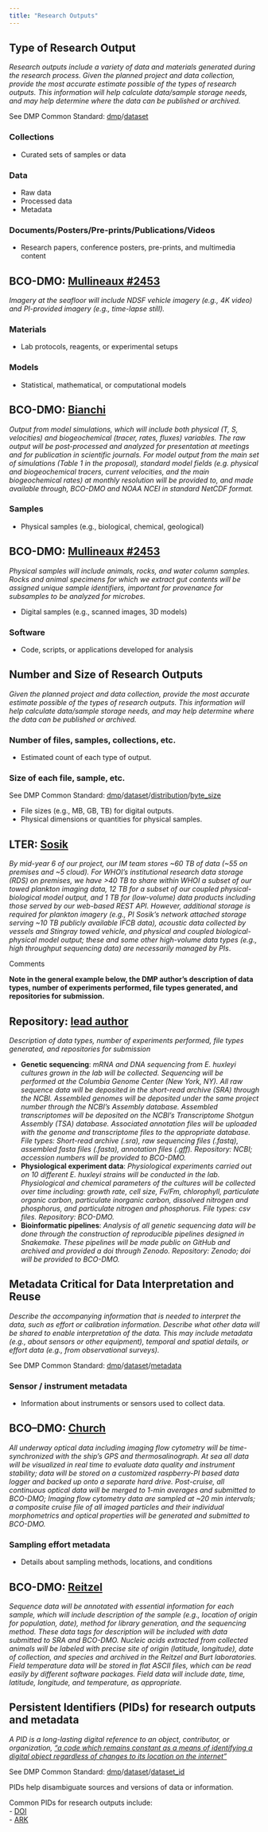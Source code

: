 ```yaml
---
title: "Research Outputs"
---
```


## Type of Research Output

*Research outputs include a variety of data and materials generated during the research process. Given the planned project and data collection, provide the most accurate estimate possible of the types of research outputs. This information will help calculate data/sample storage needs, and may help determine where the data can be published or archived.  *

See DMP Common Standard: [dmp](https://github.com/RDA-DMP-Common/RDA-DMP-Common-Standard#dmp_table)/[dataset](https://github.com/RDA-DMP-Common/RDA-DMP-Common-Standard#dataset_table)

### Collections
-  Curated sets of samples or data

### Data
-  Raw data
-  Processed data
-  Metadata

### Documents/Posters/Pre-prints/Publications/Videos
-  Research papers, conference posters, pre-prints, and multimedia content

::: {.callout-note}
## BCO-DMO: [Mullineaux #2453](https://drive.google.com/file/d/1-N-bHKeJbC1QTouZVT5Ae2MMSAG9CEYA/view?usp=share_link)
*Imagery at the seafloor will include NDSF vehicle imagery (e.g., 4K video) and PI-provided imagery (e.g., time-lapse still).*
:::

### Materials
-  Lab protocols, reagents, or experimental setups

### Models
-  Statistical, mathematical, or computational models

::: {.callout-note}
## BCO-DMO: [Bianchi](https://drive.google.com/file/d/1pR_HCs9ayvXZXwkAENdRYJ9utfwax6-B/view?usp=share_link)
*Output from model simulations, which will include both physical (T, S, velocities) and biogeochemical (tracer, rates, fluxes) variables. The raw output will be post-processed and analyzed for presentation at meetings and for publication in scientific journals. For model output from the main set of simulations (Table 1 in the proposal), standard model fields (e.g. physical and biogeochemical tracers, current velocities, and the main biogeochemical rates) at monthly resolution will be provided to, and made available through, BCO-DMO and NOAA NCEI in standard NetCDF format.*
:::

### Samples
-  Physical samples (e.g., biological, chemical, geological)

::: {.callout-note}
## BCO-DMO: [Mullineaux #2453](https://drive.google.com/file/d/1-N-bHKeJbC1QTouZVT5Ae2MMSAG9CEYA/view?usp=share_link)
*Physical samples will include animals, rocks, and water column samples. Rocks and animal specimens for which we extract gut contents will be assigned unique sample identifiers, important for provenance for subsamples to be analyzed for microbes.*
:::

-   Digital samples (e.g., scanned images, 3D models)
    
### Software
-  Code, scripts, or applications developed for analysis


## Number and Size of Research Outputs

*Given the planned project and data collection, provide the most accurate estimate possible of the types of research outputs. This information will help calculate data/sample storage needs, and may help determine where the data can be published or archived. *

### Number of files, samples, collections, etc.
-  Estimated count of each type of output.

### Size of each file, sample, etc.

See DMP Common Standard: [dmp](https://github.com/RDA-DMP-Common/RDA-DMP-Common-Standard#dmp_table)/[dataset](https://github.com/RDA-DMP-Common/RDA-DMP-Common-Standard#dataset_table)/[distribution](https://github.com/RDA-DMP-Common/RDA-DMP-Common-Standard#distribution_table)/[byte_size](https://github.com/RDA-DMP-Common/RDA-DMP-Common-Standard#distribution_byte_size)

-  File sizes (e.g., MB, GB, TB) for digital outputs.
-  Physical dimensions or quantities for physical samples.
    
::: {.callout-note}
## LTER: [Sosik](https://drive.google.com/file/d/1-kTwz8I46snB0tfNk4U8bk8suVjF8xjG/view?usp=drive_link)
*By mid-year 6 of our project, our IM team stores \~60 TB of data (\~55 on premises and \~5 cloud). For WHOI’s institutional research data storage (RDS) on premises, we have \>40 TB to share within WHOI a subset of our towed plankton imaging data, 12 TB for a subset of our coupled physical-biological model output, and 1 TB for (low-volume) data products including those served by our web-based REST API. However, additional storage is required for plankton imagery (e.g., PI Sosik’s network attached storage serving \~10 TB publicly available IFCB data), acoustic data collected by vessels and Stingray towed vehicle, and physical and coupled biological-physical model output; these and some other high-volume data types (e.g., high throughput sequencing data) are necessarily managed by PIs*.
:::


:::{.commentbox}
::::{.commentbox-header}
:::::{.commentbox-icon}
:::::
Comments
::::
::::{.commentbox-body}
**Note in the general example below, the DMP author's description of data types, number of experiments performed, file types generated, and repositories for submission.**
::::
:::


::: {callout-note}
## Repository: [lead author]()

*Description of data types, number of experiments performed, file types generated, and repositories for submission*

-  **Genetic sequencing**: *mRNA and DNA sequencing from E. huxleyi cultures grown in the lab will be collected. Sequencing will be performed at the Columbia Genome Center (New York, NY). All raw sequence data will be deposited in the short-read archive (SRA) through the NCBI. Assembled genomes will be deposited under the same project number through the NCBI's Assembly database. Assembled transcriptomes will be deposited on the NCBI's Transcriptome Shotgun Assembly (TSA) database. Associated annotation files will be uploaded with the genome and transcriptome files to the appropriate database. File types: Short-read archive (.sra), raw sequencing files (.fastq), assembled fasta files (.fasta), annotation files (.gff). Repository: NCBI; accession numbers will be provided to BCO-DMO.*
-  **Physiological experiment data**: *Physiological experiments carried out on 10 different E. huxleyi strains will be conducted in the lab. Physiological and chemical parameters of the cultures will be collected over time including: growth rate, cell size, Fv/Fm, chlorophyll, particulate organic carbon, particulate inorganic carbon, dissolved nitrogen and phosphorus, and particulate nitrogen and phosphorus. File types: csv files. Repository: BCO-DMO.*
-  **Bioinformatic pipelines**: *Analysis of all genetic sequencing data will be done through the construction of reproducible pipelines designed in Snakemake. These pipelines will be made public on GitHub and archived and provided a doi through Zenodo. Repository: Zenodo; doi will be provided to BCO-DMO.*
:::

## Metadata Critical for Data Interpretation and Reuse

*Describe the accompanying information that is needed to interpret the data, such as effort or calibration information. Describe what other data will be shared to enable interpretation of the data. This may include metadata (e.g., about sensors or other equipment), temporal and spatial details, or effort data (e.g., from observational surveys). *

See DMP Common Standard: [dmp](https://github.com/RDA-DMP-Common/RDA-DMP-Common-Standard#dmp_table)/[dataset](https://github.com/RDA-DMP-Common/RDA-DMP-Common-Standard#dataset_table)/[metadata](https://github.com/RDA-DMP-Common/RDA-DMP-Common-Standard#metadata_table)

### Sensor / instrument metadata
-  Information about instruments or sensors used to collect data.

::: {.callout-note}
## BCO–DMO: [Church](https://drive.google.com/file/d/1lFfmFJ0FRqvj4HQU6FX-QFne-2XYPQ6y/view?usp=share_link)
*All underway optical data including imaging flow cytometry will be time-synchronized with the ship’s GPS and thermosalinograph. At sea all data will be visualized in real time to evaluate data quality and instrument stability; data will be stored on a customized raspberry-PI based data logger and backed up onto a separate hard drive. Post-cruise, all continuous optical data will be merged to 1-min averages and submitted to BCO-DMO; Imaging flow cytometry data are sampled at \~20 min intervals; a composite cruise file of all imaged particles and their individual morphometrics and optical properties will be generated and submitted to BCO-DMO.*
:::

### Sampling effort metadata
-  Details about sampling methods, locations, and conditions

::: {.callout-note}
## BCO-DMO: [Reitzel](https://drive.google.com/file/d/19I3y-pgxbPr-T7yITp5LMhfS7gT4TqOm/view?usp=share_link)
*Sequence data will be annotated with essential information for each sample, which will include description of the sample (e.g., location of origin for population, date), method for library generation, and the sequencing method. These data tags for description will be included with data submitted to SRA and BCO-DMO. Nucleic acids extracted from collected animals will be labeled with precise site of origin (latitude, longitude), date of collection, and species and archived in the Reitzel and Burt laboratories. Field temperature data will be stored in flat ASCII files, which can be read easily by different software packages. Field data will include date, time, latitude, longitude, and temperature, as appropriate.*
:::

## Persistent Identifiers (PIDs) for research outputs and metadata

*A PID is a long-lasting digital reference to an object, contributor, or organization, [“a code which remains constant as a means of identifying a digital object regardless of changes to its location on the internet”](https://search.credoreference.com/content/entry/macqdict/persistent_identifier/0?institutionId=499)*

See DMP Common Standard: [dmp](https://github.com/RDA-DMP-Common/RDA-DMP-Common-Standard#dmp_table)/[dataset](https://github.com/RDA-DMP-Common/RDA-DMP-Common-Standard#dataset_table)/[dataset_id](https://github.com/RDA-DMP-Common/RDA-DMP-Common-Standard#dataset_id_table)

PIDs help disambiguate sources and versions of data or information.   

Common PIDs for research outputs include:  
-  [DOI](https://www.doi.org/)  
-  [ARK](https://arks.org/about/)  

    



